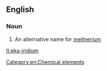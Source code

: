 ==English==

===Noun===
{{en-noun|sg=[[eka]]-[[iridium]]|-}}

#  An alternative name for [[meitnerium]]

[[Category:en:Chemical elements]]

[[lt:eka-iridium]]